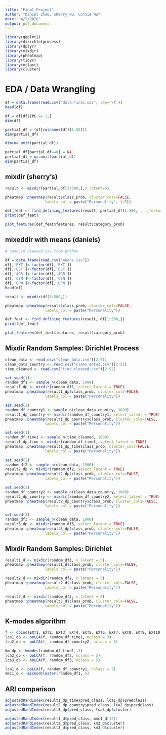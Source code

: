 ```yaml
---
title: "Final Project"
author: "Daniel Zhou, Sherry Hu, Connie Wu"
date: "4/2/2020"
output: pdf_document
---
```


```r
library(ggplot2)
library(dirichletprocess)
library(dplyr)
library(mixdir)
library(pheatmap)
library(tidyr)
library(mclust)
library(cluster)
```

# EDA / Data Wrangling
```r
df = data.frame(read.csv("data-final.csv", sep='\t'))
head(df)

```

```r
df = df[df$IPC == 1,]
dim(df)
```

```r
partial_df = (df[colnames(df)[1:50]])
dim(partial_df)
```

```r
dim(na.omit(partial_df))
```

```r
partial_df[partial_df==0] = NA
partial_df = na.omit(partial_df)
dim(partial_df)
```


## mixdir (sherry's)
```r
result <- mixdir(partial_df[1:500,],n_latent=5)
```

```r
pheatmap::pheatmap(result$class_prob, cluster_cols=FALSE,
                  labels_col = paste("Personality", 1:5))
```

```r
def_feat <- find_defining_features(result, partial_df[1:500,], n_features = 5)
print(def_feat)
```
```r
plot_features(def_feat$features, result$category_prob)
```

## mixeddir with means (daniels)

```r
# read in cleaned csv from python

df = data.frame(read.csv("means.csv"))
df[,'EXT']<-factor(df[,'EXT'])
df[,'EST']<-factor(df[,'EST'])
df[,'AGR']<-factor(df[,'AGR'])
df[,'CSN']<-factor(df[,'CSN'])
df[,'OPN']<-factor(df[,'OPN'])
head(df)
```


```r
result <- mixdir(df[1:500,])

```

```r
pheatmap::pheatmap(result$class_prob, cluster_cols=FALSE,
                  labels_col = paste("Personality"))
```

```r
def_feat <- find_defining_features(result, df[1:500,])
print(def_feat)
```
```r
plot_features(def_feat$features, result$category_prob)
```


## Mixdir Random Samples: Dirichlet Process

```r
clean_data <- read.csv("clean_data.csv")[2:51]
clean_data_country <- read.csv("clean_data1.csv")[2:52]
time_cleaned <- read.csv("time_cleaned.csv")[2:52]
```

```r
set.seed(1)
random_df1 <- sample_n(clean_data, 1000)
result1_dp <- mixdir(random_df1, select_latent = TRUE)
pheatmap::pheatmap(result1_dp$class_prob, cluster_cols=FALSE,
                  labels_col = paste("Personality"))
```

```r
set.seed(1)
random_df_country1 <- sample_n(clean_data_country, 1000)
result1_dp_country <- mixdir(random_df_country1, select_latent = TRUE)
pheatmap::pheatmap(result1_dp_country$class_prob, cluster_cols=FALSE,
                  labels_col = paste("Personality"))
```

```r
set.seed(1)
random_df_time1 <- sample_n(time_cleaned, 1000)
result1_dp_time <- mixdir(random_df_time1, select_latent = TRUE)
pheatmap::pheatmap(result1_dp_time$class_prob, cluster_cols=FALSE,
                  labels_col = paste("Personality"))
```

```r
set.seed(2)
random_df2 <- sample_n(clean_data, 1000)
result2_dp <- mixdir(random_df2, select_latent = TRUE)
pheatmap::pheatmap(result2_dp$class_prob, cluster_cols=FALSE,
                  labels_col = paste("Personality"))
```

```r
set.seed(2)
random_df_country2 <- sample_n(clean_data_country, 1000)
result2_dp_country <- mixdir(random_df_country2, select_latent = TRUE)
pheatmap::pheatmap(result2_dp_country$class_prob, cluster_cols=FALSE,
                  labels_col = paste("Personality"))
```

```r
set.seed(3)
random_df3 <- sample_n(clean_data, 1000)
result3_dp <- mixdir(random_df3, select_latent = TRUE)
pheatmap::pheatmap(result3_dp$class_prob, cluster_cols=FALSE,
                  labels_col = paste("Personality"))
```

## Mixdir Random Samples: Dirichlet

```r
result1_d <- mixdir(random_df1, n_latent = 5)
pheatmap::pheatmap(result1_d$class_prob, cluster_cols=FALSE,
                  labels_col = paste("Personality"))
```

```r
result2_d <- mixdir(random_df2, n_latent = 5)
pheatmap::pheatmap(result2_d$class_prob, cluster_cols=FALSE,
                  labels_col = paste("Personality"))
```

```r
result3_d <- mixdir(random_df3, n_latent = 5)
pheatmap::pheatmap(result3_d$class_prob, cluster_cols=FALSE,
                  labels_col = paste("Personality"))
```

## K-modes algorithm 

```r
f <- cbind(EXT1, EXT2, EXT3, EXT4, EXT5, EXT6, EXT7, EXT8, EXT9, EXT10, EST1, EST2, EST3, EST4, EST5, EST6, EST7, EST8, EST9, EST10, AGR1, AGR2, AGR3, AGR4, AGR5, AGR6, AGR7, AGR8, AGR9, AGR10, CSN1, CSN2, CSN3, CSN4, CSN5, CSN6, CSN7, CSN8, CSN9, CSN10, OPN1, OPN2, OPN3, OPN4, OPN5, OPN6, OPN7, OPN8, OPN9, OPN10) ~ 1
lca1_dp <- poLCA(f, random_df_time1, nclass = 3)
lca2_dp <- poLCA(f, random_df_country2, nclass = 3)

km_dp <- kmodes(random_df_time1, 3)
lca2_dp <- poLCA(f, random_df2, nclass = 5)
lca3_dp <- poLCA(f, random_df3, nclass = 5)
```

```r
lca1_d <- poLCA(f, random_df_country1, nclass = 3)
mmc1_d <- mixmodCluster(random_df1, 5)
```

## ARI comparison 
```r
adjustedRandIndex(result1_dp_time$pred_class, lca1_dp$predclass)
adjustedRandIndex(result2_dp_country$pred_class, lca2_dp$predclass)
adjustedRandIndex(result3_dp$pred_class, lca3_dp$cluster)
```

```r
adjustedRandIndex(result1_d$pred_class, mmc1_d[12])
adjustedRandIndex(result2_d$pred_class, km2_d$cluster)
adjustedRandIndex(result3_d$pred_class, km3_d$cluster)
```